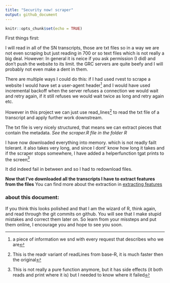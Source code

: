 ```yaml
---
title: "Security now! scraper"
output: github_document
---
```


```r
knitr::opts_chunk$set(echo = TRUE)
```

First things first:

I will read in all of the SN transcripts, those are txt files so in a way
we are not even scraping but just reading in 700 or so text files which is 
not really a big deal. 
However: In general it is neice if you ask permission (I did) and don't 
push the website to its limit. the GRC servers are quite beefy and I will 
probably not even make a dent in them.

There are multiple ways I could do this:
if I had used rvest to scrape a website I would have set a user-agent
header^[a piece of information we snd with every request that describes who we are]
and I would have used incremental backoff when the server refuses a connection
we would wait and retry again, if it still refuses we would wait twice as long
and retry again etc.

However in this project we can just use read_lines^[This is the readr variant of readLines from base-R, it is much faster then the original]
to read the txt file of a transcript and apply further work downstream. 

The txt file is very nicely structured, that means we can extract pieces 
that contain the metadata. *See the scraper.R file in the folder R*

I have now downloaded everything into memory. which is not readly failt tolerant.
it also takes very long, and since I dont' know how long it takes and if the scraper
stops somewhere, I have added a helperfunction tgat prints  to the 
screen^[This is not really a pure function anymore, but it has side effects (it both reads and print where it is) but I needed to know where it failed]

It did indeed fail in between and so I had to redownload files.

**Now that I've downloaded all the transcripts I have to extract features from the files** 
You can find more about the extraction in [extracting features](extracting_features)


### about this document:

If you think this looks polished and that I am the wizard of R, think again,
and read through the git commits on github. You will see that I make stupid 
mistakes and correct them later on. So learn from your missteps and put them
online, I encourage you and hope to see you soon. 


